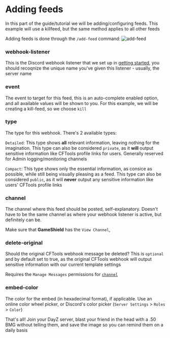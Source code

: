 
# Adding feeds

In this part of the guide/tutorial we will be adding/configuring feeds. This example will use a killfeed, but the same method applies to all other feeds

Adding feeds is done through the `/add-feed` command:
![add-feed](/images/guides/gameshield-adding-feeds/add-feed.png)

<Steps>

### webhook-listener

This is the Discord webhook listener that we set up in [getting started](/docs/gameshield-getting-started), you should recoqnize the unique name you've given this listener - usually, the server name

### event

The event to target for this feed, this is an auto-complete enabled option, and all available values will be shown to you. For this example, we will be creating a kill-feed, so we choose `kill`

### type

The type for this webhook. There's 2 available types:

`Detailed`: This type shows **all** relevant information, leaving nothing for the imagination. This type can also be considered `private`, as it **will** output sensitive information like CFTools profile links for users. Generally reserved for Admin logging/monitoring channels

`Compact`: This type shows only the essential information, as consice as possible, while still being visually pleasing as a feed. This type can also be considered `public`, as it will **never** output any sensitive information like users' CFTools profile links

### channel

The channel where this feed should be posted, self-explanatory. Doesn't have to be the same channel as where your webhook listener is active, but definitely can be.

<Callout>Make sure that **GameShield** has the `View Channel`, </Callout>

### delete-original

Should the original CFTools webhook message be deleted? This is `optional` and by default set to true, as the original CFTools webhook will output sensitive information with our current template settings

<Callout>Requires the `Manage Messages` permissions for [`channel`](#channel)</Callout>

### embed-color

The color for the embed (in hexadecimal format), if applicable. Use an online color wheel picker, or Discord's color picker (`Server Settings` > `Roles` > `Color`)

</Steps>

<Callout type="info">That's all! Join your DayZ server, blast your friend in the head with a .50 BMG without telling them, and save the image so you can remind them on a daily basis</Callout>
